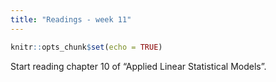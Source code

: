 ```yaml
---
title: "Readings - week 11"
---
```


```r
knitr::opts_chunk$set(echo = TRUE)
```

Start reading chapter 10 of "Applied Linear Statistical Models".
